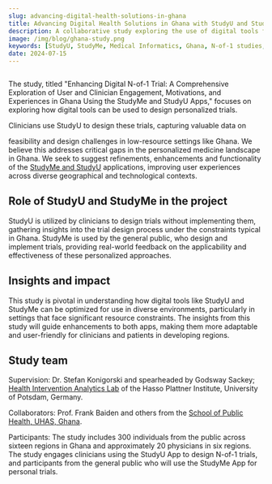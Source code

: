 ```yaml
---
slug: advancing-digital-health-solutions-in-ghana
title: Advancing Digital Health Solutions in Ghana with StudyU and StudyMe
description: A collaborative study exploring the use of digital tools for personalized trials in Ghana.
image: /img/blog/ghana-study.png
keywords: [StudyU, StudyMe, Medical Informatics, Ghana, N-of-1 studies, personalized medicine, digital health]
date: 2024-07-15
---
```



<CaptionWrapper caption="">
<Image img={ghana_study} />
</CaptionWrapper>

The study, titled "Enhancing Digital N-of-1 Trial: A Comprehensive Exploration of User and Clinician
Engagement, Motivations, and Experiences in Ghana Using the StudyMe and StudyU Apps," focuses on
exploring how digital tools can be used to design personalized trials.
<!-- truncate --> Clinicians use StudyU to design these trials, capturing valuable data on
feasibility and design challenges in low-resource settings like Ghana. We believe this addresses
critical gaps in the personalized medicine landscape in Ghana. We seek to suggest refinements,
enhancements and functionality of the [StudyMe and StudyU](https://hpi.de/lippert/projects/studyu.html)
applications, improving user experiences across diverse geographical and technological contexts.

## Role of StudyU and StudyMe in the project
StudyU is utilized by clinicians to design trials without implementing them, gathering insights into
the trial design process under the constraints typical in Ghana. StudyMe is used by the general
public, who design and implement trials, providing real-world feedback on the applicability and
effectiveness of these personalized approaches.

## Insights and impact
This study is pivotal in understanding how digital tools like StudyU and StudyMe can be optimized
for use in diverse environments, particularly in settings that face significant resource
constraints. The insights from this study will guide enhancements to both apps, making them more
adaptable and user-friendly for clinicians and patients in developing regions.

## Study team
Supervision: Dr. Stefan Konigorski and spearheaded by Godsway Sackey;
[Health Intervention Analytics Lab](https://hpi.de/lippert/senior-researcher-labs/health-intervention-analytics-lab.html)
of the Hasso Plattner Institute, University of Potsdam, Germany.

Collaborators: Prof. Frank Baiden and others from the [School of Public Health, UHAS, Ghana](https://www.uhas.edu.gh/).

Participants: The study includes 300 individuals from the public across sixteen regions in Ghana and
approximately 20 physicians in six regions. The study engages clinicians using the StudyU App to
design N-of-1 trials, and participants from the general public who will use the StudyMe App for
personal trials.
